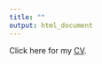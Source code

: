 ```yaml
---
title: ""
output: html_document
---
```


Click here for my [CV](https://drive.google.com/file/d/1AyNaGW4o_irQkLp7vs0fMRYOBw11GLIa/view?usp=sharing).
